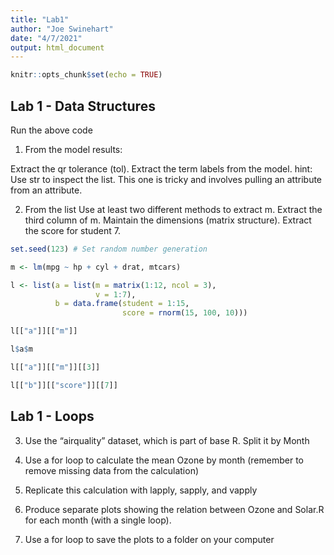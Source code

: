 ```yaml
---
title: "Lab1"
author: "Joe Swinehart"
date: "4/7/2021"
output: html_document
---
```


```r
knitr::opts_chunk$set(echo = TRUE)
```

## Lab 1 - Data Structures

Run the above code

1. From the model results:

Extract the qr tolerance (tol).
Extract the term labels from the model.
hint: Use str to inspect the list. This one is tricky and involves pulling an attribute from an attribute.

2. From the list
Use at least two different methods to extract m.
Extract the third column of m. Maintain the dimensions (matrix structure).
Extract the score for student 7.
```r
set.seed(123) # Set random number generation

m <- lm(mpg ~ hp + cyl + drat, mtcars)

l <- list(a = list(m = matrix(1:12, ncol = 3),
              	   v = 1:7),
          b = data.frame(student = 1:15,
                         score = rnorm(15, 100, 10)))
```

```r
l[["a"]][["m"]]
```

```r
l$a$m
```

```r
l[["a"]][["m"]][[3]]
```

```r
l[["b"]][["score"]][[7]]
```

## Lab 1 - Loops 

3. Use the “airquality” dataset, which is part of base R. Split it by Month

4. Use a for loop to calculate the mean Ozone by month (remember to remove missing data from the calculation)

5. Replicate this calculation with lapply, sapply, and vapply

6. Produce separate plots showing the relation between Ozone and Solar.R for each month (with a single loop).

7. Use a for loop to save the plots to a folder on your computer
```r



```


